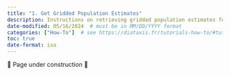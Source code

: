 ```yaml
---
title: "1. Get Gridded Population Estimates"
description: Instructions on retrieving gridded population estimates for calculating urban centres and population distributions.
date-modified: 05/16/2024  # must be in MM/DD/YYYY format
categories: ["How-To"]  # see https://diataxis.fr/tutorials-how-to/#tutorials-how-to, delete as appropriate
toc: true
date-format: iso
---
```


🚧 Page under construction 🚧
